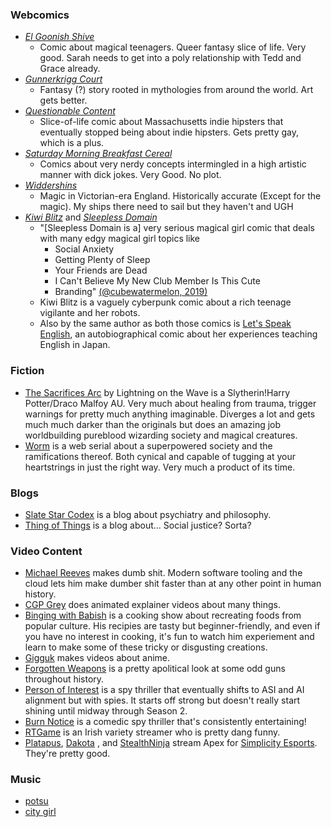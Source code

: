 ### Webcomics
- *[El Goonish Shive](https://egscomics.com/)*
	- Comic about magical teenagers. Queer fantasy slice of life. Very good. 
	Sarah needs to get into a poly relationship with Tedd and Grace already.
- *[Gunnerkrigg Court](https://gunnerkrigg.com/)*
	- Fantasy (?) story rooted in mythologies from around the world. Art
	gets better.
- *[Questionable Content](https://questionablecontent.net/)*
	- Slice-of-life comic about Massachusetts indie hipsters that eventually stopped
	being about indie hipsters. Gets pretty gay, which is a plus.
- *[Saturday Morning Breakfast Cereal](https://smbc-comics.com)*
	- Comics about very nerdy concepts intermingled in a high artistic manner with
	dick jokes. Very Good. No plot.
- *[Widdershins](https://https://widdershinscomic.com/)*
	- Magic in Victorian-era England. Historically accurate (Except for the magic).
	My ships there need to sail but they haven't and UGH
- *[Kiwi Blitz](http://kiwiblitz.com/)* and *[Sleepless Domain](http://www.sleeplessdomain.com/)*
	- "[Sleepless Domain is a] very serious magical girl comic that deals with many edgy magical girl topics like
		- Social Anxiety
		- Getting Plenty of Sleep
		- Your Friends are Dead
		- I Can't Believe My New Club Member Is This Cute
		- Branding" 
			[(@cubewatermelon, 2019)](https://twitter.com/cubewatermelon/status/1148739026238787584)
	- Kiwi Blitz is a vaguely cyberpunk comic about a rich teenage vigilante and her 
	robots.
	- Also by the same author as both those comics is [Let's Speak English](https://marycagle.com/), an autobiographical comic about her experiences
	teaching English in Japan.

### Fiction
- [The Sacrifices Arc](http://lightning.ffstories.net/fanfiction.php) by Lightning on the 
Wave is a Slytherin!Harry Potter/Draco Malfoy AU. Very much about healing from trauma, 
trigger warnings for pretty much anything imaginable. Diverges a lot and gets much much 
darker than the originals but does an amazing job worldbuilding pureblood wizarding 
society and magical creatures.
- [Worm](https://parahumans.wordpress.com/) is a web serial about a superpowered society
and the ramifications thereof. Both cynical and capable of tugging at your heartstrings in just the right way. Very much a product of its time.

### Blogs
- [Slate Star Codex](https://slatestarcodex.com/) is a blog about psychiatry and philosophy.
- [Thing of Things](https://thingofthings.com/) is a blog about... Social justice? Sorta?


### Video Content
- [Michael Reeves](https://www.youtube.com/channel/UCtHaxi4GTYDpJgMSGy7AeSw) makes dumb
shit. Modern software tooling and the cloud lets him make dumber shit faster than at any 
other point in human history.
- [CGP Grey](https://www.youtube.com/user/CGPGrey) does animated explainer videos about
many things.
- [Binging with Babish](https://www.youtube.com/channel/UCJHA_jMfCvEnv-3kRjTCQXw) is
a cooking show about recreating foods from popular culture. His recipies are tasty but
beginner-friendly, and even if you have no interest in cooking, it's fun to watch him
experiement and learn to make some of these tricky or disgusting creations.
- [Gigguk](https://www.youtube.com/channel/UC7dF9qfBMXrSlaaFFDvV_Yg) makes videos about
anime.
- [Forgotten Weapons](https://www.youtube.com/channel/UCrfKGpvbEQXcbe68dzXgJuA) is a
pretty apolitical look at some odd guns throughout history.
- [Person of Interest](https://www.imdb.com/title/tt1839578/) is a spy thriller that 
eventually shifts to ASI and AI alignment but with spies. It starts off strong but doesn't
really start shining until midway through Season 2.
- [Burn Notice](https://www.imdb.com/title/tt0810788/) is a comedic spy thriller that's 
consistently entertaining! 
- [RTGame](https://www.youtube.com/channel/UCRC6cNamj9tYAO6h_RXd5xA) is an Irish variety
streamer who is pretty dang funny. 
- [Platapus](https://www.twitch.tv/itme_platapus), [Dakota](https://www.twitch.tv/dakfps)
, and [StealthNinja](https://www.twitch.tv/stealthninjaow) stream Apex for 
[Simplicity Esports](https://ggsimplicity.com/). They're pretty good.

### Music
- [potsu](https://twitter.com/potsubeats)
- [city girl](https://www.youtube.com/channel/UC382H9j5oXUeJqcBSpzusPQ)